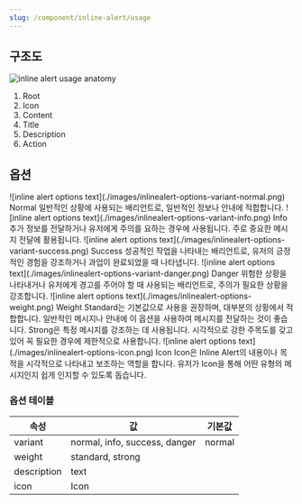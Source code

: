```yaml
---
slug: /component/inline-alert/usage
---
```


## 구조도

<Anatomy>![inline alert usage anatomy](./images/anatomy.png)</Anatomy>

1. Root
2. Icon
3. Content
4. Title
5. Description
6. Action


## 옵션

<HalfCard>
  <HalfCardImageCell>
    ![inline alert options text](./images/inlinealert-options-variant-normal.png)
  </HalfCardImageCell>
  <HalfCardDescriptionCell>
    <HalfCardDescriptionTitle>Normal</HalfCardDescriptionTitle>
    <HalfCardDescription>
      일반적인 상황에 사용되는 배리언트로, 일반적인 정보나 안내에 적합합니다.
    </HalfCardDescription>
  </HalfCardDescriptionCell>
</HalfCard>

<HalfCard>
  <HalfCardImageCell>
    ![inline alert options text](./images/inlinealert-options-variant-info.png)
  </HalfCardImageCell>
  <HalfCardDescriptionCell>
    <HalfCardDescriptionTitle>Info</HalfCardDescriptionTitle>
    <HalfCardDescription>
      추가 정보를 전달하거나 유저에게 주의를 요하는 경우에 사용됩니다. 주로 중요한 메시지 전달에 활용됩니다.
    </HalfCardDescription>
  </HalfCardDescriptionCell>
</HalfCard>

<HalfCard>
  <HalfCardImageCell>
    ![inline alert options text](./images/inlinealert-options-variant-success.png)
  </HalfCardImageCell>
  <HalfCardDescriptionCell>
    <HalfCardDescriptionTitle>Success</HalfCardDescriptionTitle>
    <HalfCardDescription>
      성공적인 작업을 나타내는 배리언트로, 유저의 긍정적인 경험을 강조하거나 과업이 완료되었을 때 나타냅니다.
    </HalfCardDescription>
  </HalfCardDescriptionCell>
</HalfCard>

<HalfCard>
  <HalfCardImageCell>
    ![inline alert options text](./images/inlinealert-options-variant-danger.png)
  </HalfCardImageCell>
  <HalfCardDescriptionCell>
    <HalfCardDescriptionTitle>Danger</HalfCardDescriptionTitle>
    <HalfCardDescription>
      위험한 상황을 나타내거나 유저에게 경고를 주어야 할 때 사용되는 배리언트로, 주의가 필요한 상황을 강조합니다.
    </HalfCardDescription>
  </HalfCardDescriptionCell>
</HalfCard>

<HalfCard>
  <HalfCardImageCell>
    ![inline alert options text](./images/inlinealert-options-weight.png)
  </HalfCardImageCell>
  <HalfCardDescriptionCell>
    <HalfCardDescriptionTitle>Weight</HalfCardDescriptionTitle>
    <HalfCardDescription>
      Standard는 기본값으로 사용을 권장하며, 대부분의 상황에서 적합합니다. 일반적인 메시지나 안내에 이 옵션을 사용하여 메시지를 전달하는 것이 좋습니다. Strong은 특정 메시지를 강조하는 데 사용됩니다. 시각적으로 강한 주목도를 갖고있어 꼭 필요한 경우에 제한적으로 사용합니다.
    </HalfCardDescription>
  </HalfCardDescriptionCell>
</HalfCard>

<HalfCard>
  <HalfCardImageCell>
    ![inline alert options text](./images/inlinealert-options-icon.png)
  </HalfCardImageCell>
  <HalfCardDescriptionCell>
    <HalfCardDescriptionTitle>Icon</HalfCardDescriptionTitle>
    <HalfCardDescription>
      Icon은 Inline Alert의 내용이나 목적을 시각적으로 나타내고 보조하는 역할을 합니다. 유저가 Icon을 통해 어떤 유형의 메시지인지 쉽게 인지할 수 있도록 돕습니다.
    </HalfCardDescription>
  </HalfCardDescriptionCell>
</HalfCard>

### 옵션 테이블

| 속성        | 값                                     | 기본값 |
| ----------- | -------------------------------------- | ------ |
| variant     | normal, info, success, danger | normal |
| weight       | standard, strong                                   |        |
| description | text                                   |        |
| icon        | Icon                                   |        |